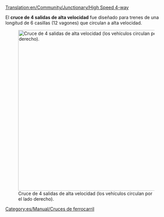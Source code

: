 [[Translation:en/Community/Junctionary/High Speed 4-way]]

{{es/Community/Junctionary/Menú de Cruces}}
El '''cruce de 4 salidas de alta velocidad''' fue diseñado para trenes de una longitud de 6 casillas (12 vagones) que circulan a alta velocidad.

[[File:en/Community/Junctionary/High Speed 4-way.png|none|thumb|500px|Cruce de 4 salidas de alta velocidad (los vehículos circulan por el lado derecho).]]

{{es/Community/Junctionary/Criterios sobre cruces|Alto|4|1|0|0|1|1|1|1|0|0|0||Los trenes averiados afectan únicamente una vía.|
* Admite mucho tráfico.
* 38x38 casillas.
* Se puede hacer más grande para trenes más largos.
* El giro a la derecha (la diagonal larga) se puede desplazar hacia adentro para ahorrar algo de espacio.
* Se recomienda activar el parche "Copia y pega".
}}

[[Category:es/Manual/Cruces de ferrocarril]]
